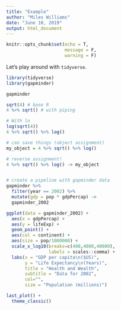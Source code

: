 ```yaml
---
title: "Example"
author: "Miles Williams"
date: "June 10, 2019"
output: html_document
---
```


```r
knitr::opts_chunk$set(echo = T,
                      message = F,
                      warning = F)
```

Let's play around with `tidyverse`.

```r
library(tidyverse)
library(gapminder)
```

```r
gapminder
```

```r
sqrt(4) # base R
4 %>% sqrt() # with piping

# With ln
log(sqrt(4))
4 %>% sqrt() %>% log()

# can save things (object assignment)
my_object = 4 %>% sqrt() %>% log()

# reverse assignment!
4 %>% sqrt() %>% log() -> my_object


# create a pipeline with gapminder data
gapminder %>% 
  filter(year == 2002) %>%
  mutate(gdp = pop * gdpPercap) -> 
  gapminder_2002

ggplot(data = gapminder_2002) + 
  aes(x = gdpPercap) + 
  aes(y = lifeExp) + 
  geom_point() + 
  aes(col = continent) + 
  aes(size = pop/1000000) + 
  scale_x_log10(breaks=c(400,4000,40000),
                labels = scales::comma) + 
  labs(x = "GDP per capita\n($US)",
       y = "Life Expectancy\n(Years)",
       title = "Health and Wealth",
       subtitle = "Data for 2002",
       col="",
       size = "Population (millions)")

last_plot() + 
  theme_classic()
```

